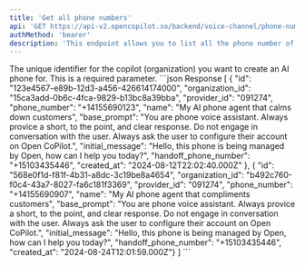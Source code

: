 ```yaml
---
title: 'Get all phone numbers'
api: 'GET https://api-v2.opencopilot.so/backend/voice-channel/phone-numbers/:organization_id'
authMethod: 'bearer'
description: 'This endpoint allows you to list all the phone number of your organization.'
---
```


<ParamField path="organization_id" type="string" required>
  The unique identifier for the copilot (organization) you want to create an AI
  phone for. This is a required parameter.
</ParamField>

<ResponseExample>
```json Response
[
{
    "id": "123e4567-e89b-12d3-a456-426614174000",
        "organization_id": "15ca3add-0b6c-4fca-9829-b13bc8a39bba",
        "provider_id": "091274",
        "phone_number": "+14155690123",
        "name": "My AI phone agent that calms down customers",
        "base_prompt": "You are phone voice assistant. Always provice a short, to the point, and clear response. Do not engage in conversation with the user. Always ask the user to configure their account on Open CoPilot.",
        "initial_message": "Hello, this phone is being managed by Open, how can I help you today?",
        "handoff_phone_number": "+15103435446",
        "created_at": "2024-08-12T22:02:40.000Z"
},
{    "id": "568e0f1d-f81f-4b31-a8dc-3c19be8a4654",
        "organization_id": "b492c760-f0c4-43a7-8027-fa6c181f3369",
        "provider_id": "091274",
        "phone_number": "+14155690907",
        "name": "My AI phone agent that compliments customers",
        "base_prompt": "You are phone voice assistant. Always provice a short, to the point, and clear response. Do not engage in conversation with the user. Always ask the user to configure their account on Open CoPilot.",
        "initial_message": "Hello, this phone is being managed by Open, how can I help you today?",
        "handoff_phone_number": "+15103435446",
        "created_at": "2024-08-24T12:01:59.000Z"}
]
```
</ResponseExample>
